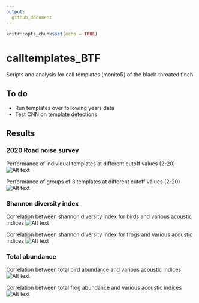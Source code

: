 ```yaml
---
output: 
  github_document
---
```


```r
knitr::opts_chunk$set(echo = TRUE)
```
# calltemplates_BTF
Scripts and analysis for call templates (monitoR) of the black-throated finch


## To do
* Run templates over following years data
* Test CNN on template detections

## Results

### 2020 Road noise survey
Performance of individual templates at different cutoff values (2-20)
![Alt text](outputs/figures/Plot_SingleTemplates.png)

Performance of groups of 3 templates at different cutoff values (2-20)
![Alt text](outputs/figures/Plot_MultipleTemplates.png)

### Shannon diversity index
Correlation between shannon diversity index for birds and various acoustic indices
![Alt text](outputs/figures/birds_shannon.png)

Correlation between shannon diversity index for frogs and various acoustic indices
![Alt text](outputs/figures/frogs_shannon.png)

### Total abundance
Correlation between total bird abundance and various acoustic indices
![Alt text](outputs/figures/birds_count.png)

Correlation between total frog abundance and various acoustic indices
![Alt text](outputs/figures/frogs_count.png)